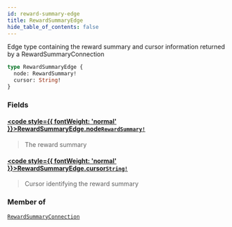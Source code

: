 ```yaml
---
id: reward-summary-edge
title: RewardSummaryEdge
hide_table_of_contents: false
---
```








Edge type containing the reward summary and cursor information returned by a RewardSummaryConnection

```graphql
type RewardSummaryEdge {
  node: RewardSummary!
  cursor: String!
}
```


### Fields

#### [<code style={{ fontWeight: 'normal' }}>RewardSummaryEdge.<b>node</b></code>](#)<Bullet />[`RewardSummary!`](/docs/testnet/graphql/objects/reward-summary) <Badge class="secondary" text="non-null"/> <Badge class="secondary" text="object"/>
> The reward summary
> 

#### [<code style={{ fontWeight: 'normal' }}>RewardSummaryEdge.<b>cursor</b></code>](#)<Bullet />[`String!`](/docs/testnet/graphql/scalars/string) <Badge class="secondary" text="non-null"/> <Badge class="secondary" text="scalar"/>
> Cursor identifying the reward summary
> 



### Member of

[`RewardSummaryConnection`](/docs/testnet/graphql/objects/reward-summary-connection)  <Badge class="secondary" text="object"/>



